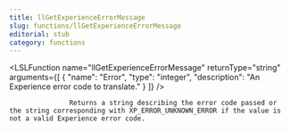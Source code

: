 ```yaml
---
title: llGetExperienceErrorMessage
slug: functions/llGetExperienceErrorMessage
editorial: stub
category: functions
---
```


<LSLFunction
	name="llGetExperienceErrorMessage"
	returnType="string"
	arguments={[
	{
		"name": "Error",
		"type": "integer",
		"description": "An Experience error code to translate."
	}
]}
/>



                   Returns a string describing the error code passed or the string corresponding with XP_ERROR_UNKNOWN_ERROR if the value is not a valid Experience error code.

                
